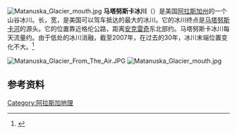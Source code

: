 [[File:Matanuska_Glacier_mouth.jpg|thumb]]
'''马塔努斯卡冰川'''（{{lang|en|Matanuska Glacier}}）是美国[[阿拉斯加州|阿拉斯加州]]的一个山谷冰川。长{{convert|27|mi|km}}，宽{{convert|4|mi|km}}，是美国可以驾车抵达的最大的冰川。它的冰川终点是[[马塔努斯卡河|马塔努斯卡河]]的源头。它的位置靠近格伦公路，距离[[安克雷奇|安克雷奇]]东北部约{{convert|100|mi|km}}。马塔努斯卡冰川每天流量约{{convert|1|ft|cm}}。由于低处的冰川消融，截至2007年，在过去的30年，冰川末端位置变化不大。<ref>{{cite web|url=http://webspace.ship.edu/cjwolt/geology/SLIDES/GL-AK.HTM|title=Alaska Glaciers Case Study|accessdate=2013-04-11|archive-date=2012-08-23|archive-url=https://web.archive.org/web/20120823001302/http://webspace.ship.edu/cjwolt/geology/SLIDES/GL-AK.HTM|dead-url=no}}</ref>

[[Image:Matanuska_Glacier_From_The_Air.JPG|thumb]]
[[Image:Matanuska_Glacier_mouth.jpg|thumb]]

==参考资料==
{{Reflist}}

{{Commons}}

{{coord|61|39|21|N|147|34|52|W|region:US_type:glacier_scale:500000|display=title}}

[[Category:阿拉斯加地理|Category:阿拉斯加地理]]